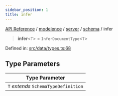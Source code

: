 ```yaml
---
sidebar_position: 1
title: infer
---
```


[API Reference](/api-reference/modelence/server/namespaces/schema/type-aliases/../../../../../index) / [modelence](/api-reference/modelence/server/namespaces/schema/type-aliases/../../../../index) / [server](/api-reference/modelence/server/namespaces/schema/type-aliases/../../../index) / [schema](/api-reference/modelence/server/namespaces/schema/type-aliases/../index) / infer

> **infer**\<`T`\> = `InferDocumentType`\<`T`\>

Defined in: [src/data/types.ts:68](https://github.com/modelence/modelence/blob/7a30ecd22bee851ae2925fe6ba92db76a4d9e1d2/packages/modelence/src/data/types.ts#L68)

## Type Parameters

| Type Parameter |
| ------ |
| `T` *extends* `SchemaTypeDefinition` |
